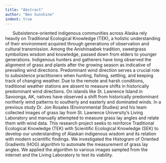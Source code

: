 ```yaml
---
title: "Abstract"
author: "Ben Sunshine"
indent: true
---
```


|       Subsistence-oriented indigenous communities across Alaska rely heavily on Traditional Ecological Knowledge (TEK), a holistic understanding of their environment acquired through generations of observation and cultural transmission. Among the Anishinaabek tradition, sweetgrass symbolizes wisdom and knowledge, passed down from elders to younger generations. Indigenous hunters and gatherers have long observed the alignment of grass and plants after the growing season as indicative of prevailing wind directions. Predominant wind direction serves a crucial role to subsistence practitioners when hunting, fishing, settling, and keeping track of changing weather. Due to the remote and harsh conditions, traditional weather stations are absent to measure shifts in historically predominant wind directions. On islands like St. Lawrence Island in Savoonga, AK, natives have observed a shift from historically predominant northerly wind patterns to southerly and easterly and dominated winds. In a previous study Dr. Jon Rosales (Environmental Studies) and his team collected images of grass lay from St. Lawrence University's Living Laboratory and manually attempted to measure grass lay angles and relate them with wind data. This research project seeks to reinforce Traditional Ecological Knowledge (TEK) with Scientific Ecological Knowledge (SEK) to develop our understanding of Alaskan indigenous wisdom and its relation with modern scientific findings. We investigated the Histogram of Oriented Gradients (HOG) algorithm to automate the measurement of grass lay angles. We applied the algorithm to various images sampled from the internet and the Living Laboratory to test its viability. 

